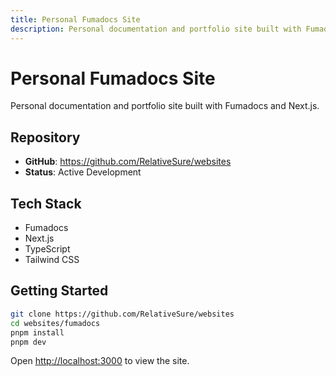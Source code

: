 ```yaml
---
title: Personal Fumadocs Site
description: Personal documentation and portfolio site built with Fumadocs and Next.js
---
```


# Personal Fumadocs Site

Personal documentation and portfolio site built with Fumadocs and Next.js.

## Repository

- **GitHub**: https://github.com/RelativeSure/websites
- **Status**: Active Development

## Tech Stack

- Fumadocs
- Next.js
- TypeScript
- Tailwind CSS

## Getting Started

```bash
git clone https://github.com/RelativeSure/websites
cd websites/fumadocs
pnpm install
pnpm dev
```

Open [http://localhost:3000](http://localhost:3000) to view the site.